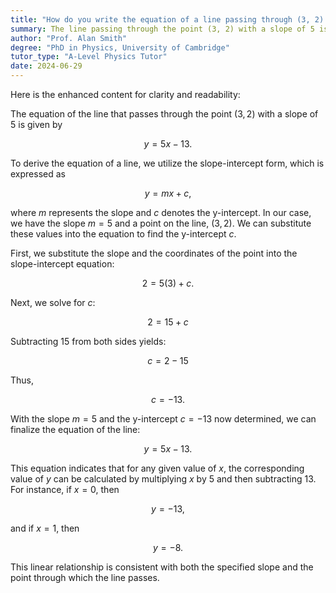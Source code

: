 ```yaml
---
title: "How do you write the equation of a line passing through (3, 2) with slope 5?"
summary: The line passing through the point (3, 2) with a slope of 5 is represented by the equation $ y = 5x - 13 $.
author: "Prof. Alan Smith"
degree: "PhD in Physics, University of Cambridge"
tutor_type: "A-Level Physics Tutor"
date: 2024-06-29
---
```


Here is the enhanced content for clarity and readability:

The equation of the line that passes through the point $(3, 2)$ with a slope of $5$ is given by 

$$ y = 5x - 13. $$

To derive the equation of a line, we utilize the slope-intercept form, which is expressed as 

$$ y = mx + c, $$ 

where $m$ represents the slope and $c$ denotes the y-intercept. In our case, we have the slope $m = 5$ and a point on the line, $(3, 2)$. We can substitute these values into the equation to find the y-intercept $c$.

First, we substitute the slope and the coordinates of the point into the slope-intercept equation:

$$ 2 = 5(3) + c. $$

Next, we solve for $c$:

$$ 2 = 15 + c $$

Subtracting $15$ from both sides yields:

$$ c = 2 - 15 $$

Thus,

$$ c = -13. $$

With the slope $m = 5$ and the y-intercept $c = -13$ now determined, we can finalize the equation of the line:

$$ y = 5x - 13. $$

This equation indicates that for any given value of $x$, the corresponding value of $y$ can be calculated by multiplying $x$ by $5$ and then subtracting $13$. For instance, if $x = 0$, then 

$$ y = -13, $$ 

and if $x = 1$, then 

$$ y = -8. $$ 

This linear relationship is consistent with both the specified slope and the point through which the line passes.
    